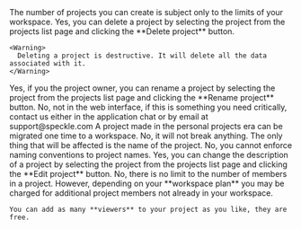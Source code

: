 <AccordionGroup>
  <Accordion title="Is there a limit to the number of projects I can create?">
    The number of projects you can create is subject only to the limits of your workspace.
  </Accordion>

  <Accordion title="Can I delete a project?">
    Yes, you can delete a project by selecting the project from the projects list 
    page and clicking the **Delete project** button.

    <Warning>
      Deleting a project is destructive. It will delete all the data associated with it.
    </Warning>

  </Accordion>
  <Accordion title="Can I rename a project?">
    Yes, if you the project owner, you can rename a project by selecting the
    project from the projects list page and clicking the **Rename project**
    button.
  </Accordion>
  <Accordion title="Can I move a project to another workspace?">
    No, not in the web interface, if this is something you need critically,
    contact us either in the application chat or by email at support@speckle.com A
    project made in the personal projects era can be migrated one time to a
    workspace.
  </Accordion>
  <Accordion title="If i rename a project will it break anything?">
    No, it will not break anything. The only thing that will be affected is the
    name of the project.
  </Accordion>
  <Accordion title="Can i enforce naming conventions to project names?">
    No, you cannot enforce naming conventions to project names.
  </Accordion>
  <Accordion title="Can i change the description of a project?">
    Yes, you can change the description of a project by selecting the project from
    the projects list page and clicking the **Edit project** button.
  </Accordion>
  <Accordion title="Is there a limit to the number of members in a project?">
    No, there is no limit to the number of members in a project. However, depending on your
    **workspace plan** you may be charged for additional project members not already in your workspace. 
    
    You can add as many **viewers** to your project as you like, they are free.
  </Accordion>

</AccordionGroup>
